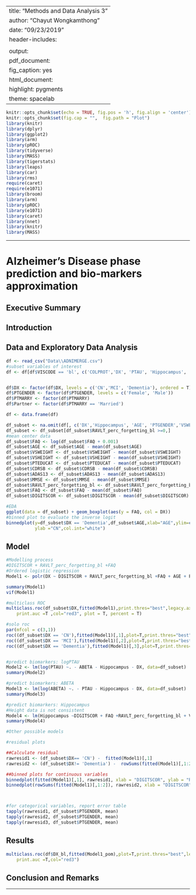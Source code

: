 
---
title: "Methods and Data Analysis 3"
author: "Chayut Wongkamthong"
date: "09/23/2019"
header-includes:
  \usepackage{float}
output:
  pdf_document: 
    fig_caption: yes
  html_document:
    highlight: pygments
    theme: spacelab
---

```{r setup, include=FALSE}
knitr::opts_chunk$set(echo = TRUE, fig.pos = 'h', fig.align = 'center')
knitr::opts_chunk$set(fig.cap = "",  fig.path = "Plot")
library(knitr)
library(dplyr)
library(ggplot2)
library(arm)
library(pROC)
library(tidyverse)
library(MASS)
library(tigerstats)
library(leaps)
library(car)
library(rms)
require(caret)
require(e1071)
library(broom)
library(arm)
library(pROC)
library(e1071)
library(caret)
library(nnet)
library(knitr)
library(MASS)
```

* * *

# Alzheimer's Disease phase prediction and bio-markers approximation

## Executive Summary


## Introduction 


## Data and Exploratory Data Analysis

```{r, echo = FALSE, include=FALSE}
df <- read_csv("Data\\ADNIMERGE.csv") 
#subset variables of interest
df <- df[df$VISCODE == 'bl', c('COLPROT','DX', 'PTAU', 'Hippocampus', 'ABETA', 'AGE', 'PTGENDER', 'PTEDUCAT', 'PTMARRY', 'CDRSB', 'ADAS13', 'MMSE', 'RAVLT_perc_forgetting_bl', 'FAQ', 'MOCA', 'DIGITSCOR', 'VSWEIGHT', 'VSHEIGHT' )]


df$DX <- factor(df$DX, levels = c('CN','MCI', 'Dementia'), ordered = T)
df$PTGENDER <- factor(df$PTGENDER, levels = c('Female', 'Male'))
df$PTMARRY <- factor(df$PTMARRY)
df$Partner <- factor(df$PTMARRY == 'Married')

df <- data.frame(df)

df_subset <- na.omit(df[, c('DX','Hippocampus', 'AGE', 'PTGENDER','VSWEIGHT', 'VSHEIGHT', 'PTEDUCAT', 'Partner', 'CDRSB', 'ADAS13', 'MMSE', 'RAVLT_perc_forgetting_bl', 'FAQ', 'DIGITSCOR')])
df_subset <- df_subset[df_subset$RAVLT_perc_forgetting_bl >=0,]
#mean center data
df_subset$FAQ <- log(df_subset$FAQ + 0.001)
df_subset$AGE <- df_subset$AGE - mean(df_subset$AGE)
df_subset$VSWEIGHT <- df_subset$VSWEIGHT - mean(df_subset$VSWEIGHT)
df_subset$VSHEIGHT <- df_subset$VSHEIGHT - mean(df_subset$VSHEIGHT)
df_subset$PTEDUCAT <- df_subset$PTEDUCAT - mean(df_subset$PTEDUCAT)
df_subset$CDRSB <- df_subset$CDRSB - mean(df_subset$CDRSB)
df_subset$ADAS13 <- df_subset$ADAS13 - mean(df_subset$ADAS13)
df_subset$MMSE <- df_subset$MMSE - mean(df_subset$MMSE)
df_subset$RAVLT_perc_forgetting_bl <- df_subset$RAVLT_perc_forgetting_bl - mean(df_subset$RAVLT_perc_forgetting_bl)
df_subset$FAQ <- df_subset$FAQ - mean(df_subset$FAQ)
df_subset$DIGITSCOR <- df_subset$DIGITSCOR - mean(df_subset$DIGITSCOR)
```

```{r}
#EDA
ggplot(data = df_subset) + geom_boxplot(aes(y = FAQ, col = DX))
#binned plot to evaluate the inverse logit
binnedplot(y=df_subset$DX == 'Dementia',df_subset$AGE,xlab="AGE",ylim=c(0,1),col.pts="navy",
           ylab ="CN",col.int="white")
```



## Model

```{r}
#Modelling process
#DIGITSCOR + RAVLT_perc_forgetting_bl +FAQ
#Ordered logistic regression
Model1 <- polr(DX ~ DIGITSCOR + RAVLT_perc_forgetting_bl +FAQ + AGE + PTGENDER + PTEDUCAT, data=df_subset)

summary(Model1)
vif(Model1)

#multiclass ROC
multiclass.roc(df_subset$DX,fitted(Model1),print.thres="best",legacy.axes=T,
    print.auc =T ,col="red3", plot = T, percent = T)

#solo roc
par(mfcol = c(3,1))
roc((df_subset$DX == 'CN'),fitted(Model1)[,1],plot=T,print.thres="best",legacy.axes=T,print.auc =T, col="red3",percent=T,main="Group 1")
roc((df_subset$DX == 'MCI'),fitted(Model1)[,2],plot=T,print.thres="best",legacy.axes=T,print.auc =T,col="gray3",percent=T,main="Group 2")
roc((df_subset$DX == 'Dementia'),fitted(Model1)[,3],plot=T,print.thres="best",legacy.axes=T,print.auc =T,col="green3",percent=T,main="Group 3")


#predict biomarkers: logPTAU
Model2 <- lm(log(PTAU) ~. - ABETA - Hippocampus - DX, data=df_subset)
summary(Model2)

#predict biomarkers: ABETA
Model3 <- lm(log(ABETA) ~. - PTAU - Hippocampus - DX, data=df_subset)
summary(Model3)

#predict biomarkers: Hippocampus
#Height data is not consistent
Model4 <- lm(Hippocampus ~DIGITSCOR + FAQ +RAVLT_perc_forgetting_bl + VSWEIGHT +AGE + PTGENDER , data=df_subset)
summary(Model4)
```
```{r}
#Other possible models

```


```{r}
#residual plots

##Calculate residual
rawresid1 <- (df_subset$DX== 'CN') -  fitted(Model1)[,1]
rawresid2 <- (df_subset$DX!= 'Dementia') -  rowSums(fitted(Model1)[,1:2])

##binned plots for continuous variables
binnedplot(fitted(Model1)[,1], rawresid1, xlab = "DIGITSCOR", ylab = "Raw residuals", main = "Binned plot: CN")
binnedplot(rowSums(fitted(Model1)[,1:2]), rawresid2, xlab = "DIGITSCOR", ylab = "Raw residuals", main = "Binned plot: CN + MCI")



#for categorical variables, report error table
tapply(rawresid1, df_subset$PTGENDER, mean)
tapply(rawresid2, df_subset$PTGENDER, mean)
tapply(rawresid3, df_subset$PTGENDER, mean)
```



## Results

```{r}
multiclass.roc(df$DX_bl,fitted(Model1_pom),plot=T,print.thres="best",legacy.axes=T,
    print.auc =T,col="red3")
```


## Conclusion and Remarks


* * *